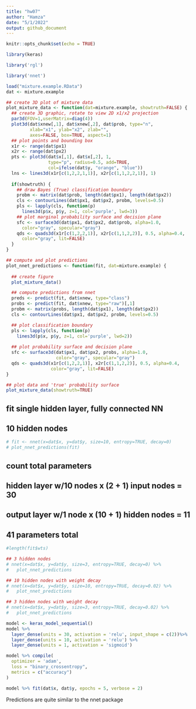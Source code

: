 ```yaml
---
title: "hw07"
author: "Hamza"
date: "5/1/2022"
output: github_document
---
```


```r
knitr::opts_chunk$set(echo = TRUE)
```

```r
library(keras)
```



```r
library('rgl')

library('nnet')

load("mixture.example.RData")
dat <- mixture.example

## create 3D plot of mixture data
plot_mixture_data <- function(dat=mixture.example, showtruth=FALSE) {
  ## create 3D graphic, rotate to view 2D x1/x2 projection
  par3d(FOV=1,userMatrix=diag(4))
  plot3d(dat$xnew[,1], dat$xnew[,2], dat$prob, type="n",
         xlab="x1", ylab="x2", zlab="",
         axes=FALSE, box=TRUE, aspect=1)
  ## plot points and bounding box
  x1r <- range(dat$px1)
  x2r <- range(dat$px2)
  pts <- plot3d(dat$x[,1], dat$x[,2], 1,
                type="p", radius=0.5, add=TRUE,
                col=ifelse(dat$y, "orange", "blue"))
  lns <- lines3d(x1r[c(1,2,2,1,1)], x2r[c(1,1,2,2,1)], 1)
  
  if(showtruth) {
    ## draw Bayes (True) classification boundary
    probm <- matrix(dat$prob, length(dat$px1), length(dat$px2))
    cls <- contourLines(dat$px1, dat$px2, probm, levels=0.5)
    pls <- lapply(cls, function(p) 
      lines3d(p$x, p$y, z=1, col='purple', lwd=3))
    ## plot marginal probability surface and decision plane
    sfc <- surface3d(dat$px1, dat$px2, dat$prob, alpha=1.0,
      color="gray", specular="gray")
    qds <- quads3d(x1r[c(1,2,2,1)], x2r[c(1,1,2,2)], 0.5, alpha=0.4,
      color="gray", lit=FALSE)
  }
}

## compute and plot predictions
plot_nnet_predictions <- function(fit, dat=mixture.example) {
  
  ## create figure
  plot_mixture_data()

  ## compute predictions from nnet
  preds <- predict(fit, dat$xnew, type="class")
  probs <- predict(fit, dat$xnew, type="raw")[,1]
  probm <- matrix(probs, length(dat$px1), length(dat$px2))
  cls <- contourLines(dat$px1, dat$px2, probm, levels=0.5)

  ## plot classification boundary
  pls <- lapply(cls, function(p) 
    lines3d(p$x, p$y, z=1, col='purple', lwd=2))
  
  ## plot probability surface and decision plane
  sfc <- surface3d(dat$px1, dat$px2, probs, alpha=1.0,
                   color="gray", specular="gray")
  qds <- quads3d(x1r[c(1,2,2,1)], x2r[c(1,1,2,2)], 0.5, alpha=0.4,
                 color="gray", lit=FALSE)
}

## plot data and 'true' probability surface
plot_mixture_data(showtruth=TRUE)
```

## fit single hidden layer, fully connected NN 
## 10 hidden nodes

```r

# fit <- nnet(x=dat$x, y=dat$y, size=10, entropy=TRUE, decay=0) 
# plot_nnet_predictions(fit)

```

## count total parameters
## hidden layer w/10 nodes x (2 + 1) input nodes = 30 
## output layer w/1 node x (10 + 1) hidden nodes = 11
## 41 parameters total

```r

#length(fit$wts)

## 3 hidden nodes
# nnet(x=dat$x, y=dat$y, size=3, entropy=TRUE, decay=0) %>%
#   plot_nnet_predictions
```

```r


## 10 hidden nodes with weight decay
# nnet(x=dat$x, y=dat$y, size=10, entropy=TRUE, decay=0.02) %>%
#   plot_nnet_predictions
```

```r
## 3 hidden nodes with weight decay
# nnet(x=dat$x, y=dat$y, size=3, entropy=TRUE, decay=0.02) %>%
#   plot_nnet_predictions

```





```r

model <- keras_model_sequential()
model %>%
  layer_dense(units = 30, activation = 'relu', input_shape = c(2))%>%
  layer_dense(units = 10, activation = 'relu') %>%
  layer_dense(units = 1, activation = 'sigmoid')
```


```r
model %>% compile(
  optimizer = 'adam', 
  loss = "binary_crossentropy",
  metrics = c("accuracy")
)

```

```r
model %>% fit(dat$x, dat$y, epochs = 5, verbose = 2)

```
Predictions are quite similar to the nnet package 

